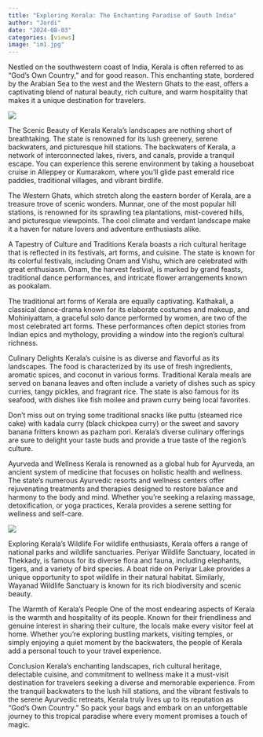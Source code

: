 ```yaml
---
title: "Exploring Kerala: The Enchanting Paradise of South India"
author: "Jordi"
date: "2024-08-03"
categories: [views]
image: "im1.jpg"
---
```


Nestled on the southwestern coast of India, Kerala is often referred to as “God’s Own Country,” and for good reason. This enchanting state, bordered by the Arabian Sea to the west and the Western Ghats to the east, offers a captivating blend of natural beauty, rich culture, and warm hospitality that makes it a unique destination for travelers.

![](Kerala.jpg)

The Scenic Beauty of Kerala
Kerala’s landscapes are nothing short of breathtaking. The state is renowned for its lush greenery, serene backwaters, and picturesque hill stations. The backwaters of Kerala, a network of interconnected lakes, rivers, and canals, provide a tranquil escape. You can experience this serene environment by taking a houseboat cruise in Alleppey or Kumarakom, where you’ll glide past emerald rice paddies, traditional villages, and vibrant birdlife.

The Western Ghats, which stretch along the eastern border of Kerala, are a treasure trove of scenic wonders. Munnar, one of the most popular hill stations, is renowned for its sprawling tea plantations, mist-covered hills, and picturesque viewpoints. The cool climate and verdant landscape make it a haven for nature lovers and adventure enthusiasts alike.

A Tapestry of Culture and Traditions
Kerala boasts a rich cultural heritage that is reflected in its festivals, art forms, and cuisine. The state is known for its colorful festivals, including Onam and Vishu, which are celebrated with great enthusiasm. Onam, the harvest festival, is marked by grand feasts, traditional dance performances, and intricate flower arrangements known as pookalam.

The traditional art forms of Kerala are equally captivating. Kathakali, a classical dance-drama known for its elaborate costumes and makeup, and Mohiniyattam, a graceful solo dance performed by women, are two of the most celebrated art forms. These performances often depict stories from Indian epics and mythology, providing a window into the region’s cultural richness.

Culinary Delights
Kerala’s cuisine is as diverse and flavorful as its landscapes. The food is characterized by its use of fresh ingredients, aromatic spices, and coconut in various forms. Traditional Kerala meals are served on banana leaves and often include a variety of dishes such as spicy curries, tangy pickles, and fragrant rice. The state is also famous for its seafood, with dishes like fish moilee and prawn curry being local favorites.

Don’t miss out on trying some traditional snacks like puttu (steamed rice cake) with kadala curry (black chickpea curry) or the sweet and savory banana fritters known as pazham pori. Kerala’s diverse culinary offerings are sure to delight your taste buds and provide a true taste of the region’s culture.

Ayurveda and Wellness
Kerala is renowned as a global hub for Ayurveda, an ancient system of medicine that focuses on holistic health and wellness. The state’s numerous Ayurvedic resorts and wellness centers offer rejuvenating treatments and therapies designed to restore balance and harmony to the body and mind. Whether you’re seeking a relaxing massage, detoxification, or yoga practices, Kerala provides a serene setting for wellness and self-care.

![](avd.jpg)

Exploring Kerala’s Wildlife
For wildlife enthusiasts, Kerala offers a range of national parks and wildlife sanctuaries. Periyar Wildlife Sanctuary, located in Thekkady, is famous for its diverse flora and fauna, including elephants, tigers, and a variety of bird species. A boat ride on Periyar Lake provides a unique opportunity to spot wildlife in their natural habitat. Similarly, Wayanad Wildlife Sanctuary is known for its rich biodiversity and scenic beauty.

The Warmth of Kerala’s People
One of the most endearing aspects of Kerala is the warmth and hospitality of its people. Known for their friendliness and genuine interest in sharing their culture, the locals make every visitor feel at home. Whether you’re exploring bustling markets, visiting temples, or simply enjoying a quiet moment by the backwaters, the people of Kerala add a personal touch to your travel experience.

Conclusion
Kerala’s enchanting landscapes, rich cultural heritage, delectable cuisine, and commitment to wellness make it a must-visit destination for travelers seeking a diverse and memorable experience. From the tranquil backwaters to the lush hill stations, and the vibrant festivals to the serene Ayurvedic retreats, Kerala truly lives up to its reputation as “God’s Own Country.” So pack your bags and embark on an unforgettable journey to this tropical paradise where every moment promises a touch of magic.
